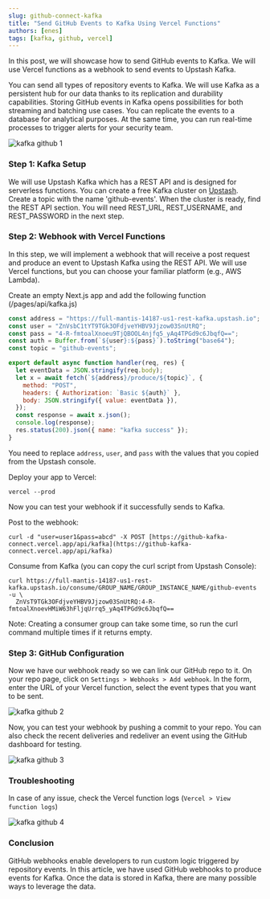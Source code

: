 ```yaml
---
slug: github-connect-kafka
title: "Send GitHub Events to Kafka Using Vercel Functions"
authors: [enes]
tags: [kafka, github, vercel]
---
```


In this post, we will showcase how to send GitHub events to Kafka. We will use Vercel functions as a webhook to send events to Upstash Kafka.

You can send all types of repository events to Kafka. We will use Kafka as a persistent hub for our data thanks to its replication and durability capabilities. Storing GitHub events in Kafka opens possibilities for both streaming and batching use cases. You can replicate the events to a database for analytical purposes. At the same time, you can run real-time processes to trigger alerts for your security team.

![kafka github 1](/blog/kafkagithub/g1.png)

### Step 1: Kafka Setup

We will use Upstash Kafka which has a REST API and is designed for serverless functions. You can create a free Kafka cluster on [Upstash](https://console.upstash.com). Create a topic with the name 'github-events'. When the cluster is ready, find the REST API section. You will need REST_URL, REST_USERNAME, and REST_PASSWORD in the next step.

### Step 2: Webhook with Vercel Functions

In this step, we will implement a webhook that will receive a post request and produce an event to Upstash Kafka using the REST API. We will use Vercel functions, but you can choose your familiar platform (e.g., AWS Lambda).

Create an empty Next.js app and add the following function (/pages/api/kafka.js)

```javascript
const address = "https://full-mantis-14187-us1-rest-kafka.upstash.io";
const user = "ZnVsbC1tYT9TGk3OFdjveYHBV9Jjzow03SnUtRQ";
const pass = "4-R-fmtoalXnoeu9TjQBOOL4njfq5_yAq4TPGd9c6JbqfQ==";
const auth = Buffer.from(`${user}:${pass}`).toString("base64");
const topic = "github-events";

export default async function handler(req, res) {
  let eventData = JSON.stringify(req.body);
  let x = await fetch(`${address}/produce/${topic}`, {
    method: "POST",
    headers: { Authorization: `Basic ${auth}` },
    body: JSON.stringify({ value: eventData }),
  });
  const response = await x.json();
  console.log(response);
  res.status(200).json({ name: "kafka success" });
}
```

You need to replace `address`, `user`, and `pass` with the values that you copied from the Upstash console.

Deploy your app to Vercel:

```
vercel --prod
```

Now you can test your webhook if it successfully sends to Kafka.

Post to the webhook:

```
curl -d "user=user1&pass=abcd" -X POST [https://github-kafka-connect.vercel.app/api/kafka](https://github-kafka-connect.vercel.app/api/kafka)
```

Consume from Kafka (you can copy the curl script from Upstash Console):

```
curl https://full-mantis-14187-us1-rest-kafka.upstash.io/consume/GROUP_NAME/GROUP_INSTANCE_NAME/github-events -u \
  ZnVsT9TGk3OFdjveYHBV9Jjzow03SnUtRQ:4-R-fmtoalXnoevHMiW63hFljqUrrq5_yAq4TPGd9c6JbqfQ==
```

Note: Creating a consumer group can take some time, so run the curl command multiple times if it returns empty.

### Step 3: GitHub Configuration

Now we have our webhook ready so we can link our GitHub repo to it. On your repo page, click on `Settings > Webhooks > Add webhook`. In the form, enter the URL of your Vercel function, select the event types that you want to be sent.

![kafka github 2](/blog/kafkagithub/g2.png)

Now, you can test your webhook by pushing a commit to your repo. You can also check the recent deliveries and redeliver an event using the GitHub dashboard for testing.

![kafka github 3](/blog/kafkagithub/g3.png)

### Troubleshooting

In case of any issue, check the Vercel function logs (`Vercel > View function logs`)

![kafka github 4](/blog/kafkagithub/g4.png)

### Conclusion

GitHub webhooks enable developers to run custom logic triggered by repository events. In this article, we have used GitHub webhooks to produce events for Kafka. Once the data is stored in Kafka, there are many possible ways to leverage the data.
